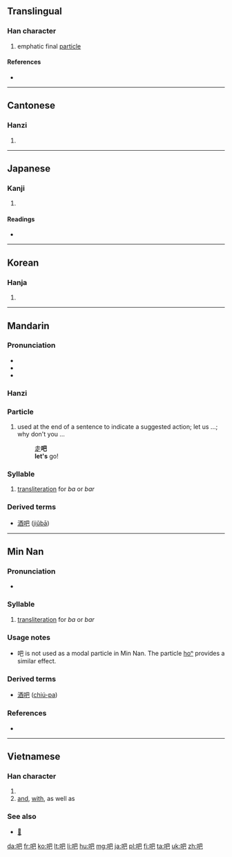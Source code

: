 {{zh-hanzi-box|吧}}
==Translingual==
{{stroke order|type=animate}}

===Han character===
{{Han char|rn=30|rad=口|as=04|sn=7|four=6701<sub>7</sub>|canj=口日山 (RAU)|ids=⿰[[口]][[巴]]}}

# emphatic final [[particle]]

====References====
* {{Han ref|kx=0178.040|dkj=03341|dj=0395.120|hdz=10596.060|uh=5427|ud=21543|bh=A761|bd=42849}}

----

==Cantonese==
{{zh-hanzi-box|吧}}

===Hanzi===
{{yue-hanzi|jyut=[[baa1]], [[baa6]]|y=ba1, ba6}}

# {{defn|lang=yue|sort=口04}}

----

==Japanese==

===Kanji===
{{ja-kanji|grade=}}

# {{defn|lang=ja|sort=口04}}

====Readings====
* {{ja-readings|on=[[は]] (ha), [[へ]] (he)|kun=[[おおくちのさま]] (ookuchinosama)}}

----

==Korean==

===Hanja===
{{ko-hanja|hangeul=파|rv=pa|mr=p'a}}

# {{defn|lang=ko|sort=口04}}

----

==Mandarin==
{{zh-hanzi-box|吧}}

===Pronunciation===
* {{IPA|[ pa ]|lang=cmn}}
* {{IPA|[ pa˥˥ ]|lang=cmn}}
* {{audio|Zh-ba.ogg|Audio}}

===Hanzi===
{{cmn-hanzi|pin=[[bā]] ([[ba1]]), [[ba]] ([[ba5]])|wg=pa<sup>1</sup>, pa<sup>5</sup>}}

===Particle===
{{head|cmn|modal particle|traditional and simplified||Pinyin|ba}}

# {{context|Beginning Mandarin|lang=cmn}} used at the end of a sentence to indicate a suggested action; let us ...; why don't you ...
#: [[走]]'''吧'''
#: '''let's''' go!

===Syllable===
{{head|cmn|phonetic syllable|traditional and simplified||Pinyin|bā}}

# [[transliteration]] for ''ba'' or ''bar''

===Derived terms===
* [[酒吧]] ([[jiǔbā]])

----

==Min Nan==
{{zh-hanzi-box|吧}}

===Pronunciation===
* {{IPA|[ pa˥˥ ]|lang=nan}}

===Syllable===
{{head|nan|phonetic syllable|traditional and simplified||POJ|pa}}

# [[transliteration]] for ''ba'' or ''bar''

===Usage notes===
* 吧 is not used as a modal particle in Min Nan.  The particle [[ho͘ⁿ|ho{{unicode|͘}}ⁿ]] provides a similar effect.

===Derived terms===
* [[酒吧]] ([[chiú-pa]])

===References===
* {{cite web
| url = http://203.64.42.21/iug/ungian/SoannTeng/chil/taihoa.asp
| title = 吧
| work = On-line Taiwanese/Mandarin Dictionary (台文／華文線頂辭典)
| language = Taiwanese/English
| accessdate = 2011-01-30}}

----

==Vietnamese==

===Han character===
{{vi-hantu|[[ba]], [[và]], [[bơ]], [[vài]]}}

# {{defn|lang=vi|sort=口04}}
# [[and]], [[with]], as well as

===See also===
* [[𡝕]]

[[da:吧]]
[[fr:吧]]
[[ko:吧]]
[[lt:吧]]
[[li:吧]]
[[hu:吧]]
[[mg:吧]]
[[ja:吧]]
[[pl:吧]]
[[fi:吧]]
[[ta:吧]]
[[uk:吧]]
[[zh:吧]]